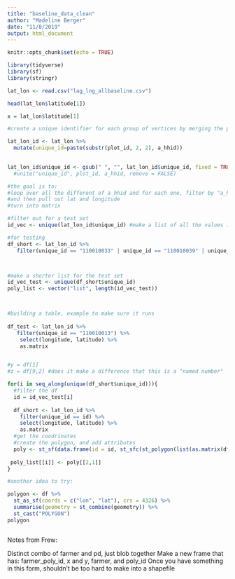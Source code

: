 ```yaml
---
title: "baseline_data_clean"
author: "Madeline Berger"
date: "11/8/2019"
output: html_document
---
```


```r
knitr::opts_chunk$set(echo = TRUE)
```

```r
library(tidyverse)
library(sf)
library(stringr)

lat_lon <- read.csv("lag_lng_allbaseline.csv")

head(lat_lon$latitude[1])

x = lat_lon$latitude[1]

#create a unique identifier for each group of vertices by merging the plot id column with the farmer id to create a new id

lat_lon_id <- lat_lon %>%
  mutate(unique_id=paste(substr(plot_id, 2, 2), a_hhid))
  

lat_lon_id$unique_id <- gsub(" ", "", lat_lon_id$unique_id, fixed = TRUE)
  #unite("unique_id", plot_id, a_hhid, remove = FALSE)

#the goal is to:
#loop over all the different of a_hhid and for each one, filter by "a_hhid = this" 
#and then pull out lat and longitude 
#turn into matrix 
```

```r

#filter out for a test set
id_vec <- unique(lat_lon_id$unique_id) #make a list of all the values in unique_id column, can this be numeric?

#for testing
df_short <- lat_lon_id %>% 
   filter(unique_id == "110010033" | unique_id == "110010039" | unique_id == "110010075") 



#make a shorter list for the test set
id_vec_test <- unique(df_short$unique_id)
poly_list <- vector("list", length(id_vec_test))



#building a table, example to make sure it runs 
  
df_test <- lat_lon_id %>% 
   filter(unique_id == "110010013") %>% 
    select(longitude, latitude) %>% 
    as.matrix


#y = df[1]
#z = df[9,2] #does it make a difference that this is a "named number"

for(i in seq_along(unique(df_short$unique_id))){
  #filter the df 
  id = id_vec_test[i]
  
  df_short <- lat_lon_id %>% 
    filter(unique_id == id) %>% 
    select(longitude, latitude) %>% 
    as.matrix
  #get the coodrinates
  #create the polygon, and add attributes
  poly <- st_sf(data.frame(id = id, st_sfc(st_polygon(list(as.matrix(df_short))),crs = 4326)))
  
 poly_list[[i]] <- poly[[2,1]]
}

#another idea to try: 

polygon <- df %>%
  st_as_sf(coords = c("lon", "lat"), crs = 4326) %>%
  summarise(geometry = st_combine(geometry)) %>%
  st_cast("POLYGON")
polygon



```

Notes from Frew: 

Distinct combo of farmer and pd, just blob together 
Make a new frame that has: farmer_poly_id, x and y, farmer, and poly_id 
Once you have something in this form, shouldn't be too hard to make into a shapefile





